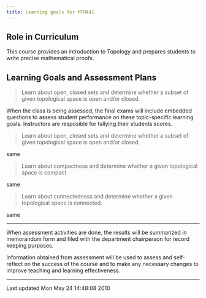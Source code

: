 ```yaml
---
title: Learning goals for MTH441
---
```


## Role in Curriculum

This course provides an introduction to Topology and prepares students
to write precise
mathematical proofs.

## Learning Goals and Assessment Plans


> Learn about open, closed sets and determine
> whether a subset of given topological space is
> open and/or closed.

When the class is being assessed, the final exams
will include embedded questions to assess student
performance on these topic-specific learning
goals. Instructors are resposible for tallying
their students scores.

> Learn about open, closed sets and determine
> whether a subset of given topological space is
> open and/or closed.

same

> Learn about compactness and determine whether a
> given topological space is compact.

same

> Learn about connectedness and determine whether a
> given topological space is connected.

same

----

When assessment activities are done, the results will be summarized in
memorandum form and filed with the department chairperson for record
keeping
purposes.

Information obtained from assessment will be used to assess and
self-reflect on the success of the course and to make any necessary
changes to
improve teaching and learning effectiveness.

------------------------------------------------------------------------

Last updated Mon May 24 14:48:08 2010
